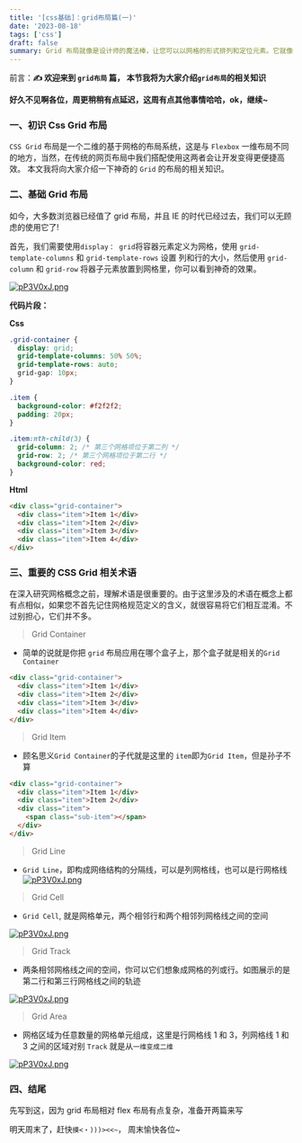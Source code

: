 ```yaml
---
title: '[css基础]：grid布局篇(一)'
date: '2023-08-18'
tags: ['css']
draft: false
summary: Grid 布局就像是设计师的魔法棒，让您可以以网格的形式排列和定位元素。它就像是一个二维的舞台，您可以在上面放置演员（元素）并控制它们的位置和大小。
---
```


前言：**✍️ 欢迎来到 `grid布局` 篇， 本节我将为大家介绍`grid布局`的相关知识**

**好久不见啊各位，周更稍稍有点延迟，这周有点其他事情哈哈，ok，继续~**

### 一、初识 Css Grid 布局

`CSS Grid` 布局是一个二维的基于网格的布局系统，这是与 `Flexbox` 一维布局不同的地方，当然，在传统的网页布局中我们搭配使用这两者会让开发变得更便捷高效。
本文我将向大家介绍一下神奇的 `Grid` 的布局的相关知识。

### 二、基础 Grid 布局

如今，大多数浏览器已经值了 grid 布局，并且 IE 的时代已经过去，我们可以无顾虑的使用它了!

首先，我们需要使用`display： grid`将容器元素定义为网格，使用 `grid-template-columns` 和 `grid-template-rows` 设置
列和行的大小，然后使用 `grid-column` 和 `grid-row` 将器子元素放置到网格里，你可以看到神奇的效果。

[![pP3V0xJ.png](https://s1.ax1x.com/2023/08/18/pP3V0xJ.png)](https://imgse.com/i/pP3V0xJ)

**代码片段：**

**Css**

```css
.grid-container {
  display: grid;
  grid-template-columns: 50% 50%;
  grid-template-rows: auto;
  grid-gap: 10px;
}

.item {
  background-color: #f2f2f2;
  padding: 20px;
}

.item:nth-child(3) {
  grid-column: 2; /* 第三个网格项位于第二列 */
  grid-row: 2; /* 第三个网格项位于第二行 */
  background-color: red;
}
```

**Html**

```html
<div class="grid-container">
  <div class="item">Item 1</div>
  <div class="item">Item 2</div>
  <div class="item">Item 3</div>
  <div class="item">Item 4</div>
</div>
```

### 三、重要的 CSS Grid 相关术语

在深入研究网格概念之前，理解术语是很重要的。由于这里涉及的术语在概念上都有点相似，如果您不首先记住网格规范定义的含义，就很容易将它们相互混淆。不过别担心，它们并不多。

> Grid Container

- 简单的说就是你把 `grid` 布局应用在哪个盒子上，那个盒子就是相关的`Grid Container`

```html
<div class="grid-container">
  <div class="item">Item 1</div>
  <div class="item">Item 2</div>
  <div class="item">Item 3</div>
  <div class="item">Item 4</div>
</div>
```

> Grid Item

- 顾名思义`Grid Container`的子代就是这里的 `item`即为`Grid Item`，但是孙子不算

```html
<div class="grid-container">
  <div class="item">Item 1</div>
  <div class="item">Item 2</div>
  <div class="item">
    <span class="sub-item"></span>
  </div>
</div>
```

> Grid Line

- `Grid Line`，即构成网络结构的分隔线，可以是列网格线，也可以是行网格线
  [![pP3V0xJ.png](https://css-tricks.com/wp-content/uploads/2018/11/terms-grid-line.svg)](https://css-tricks.com/wp-content/uploads/2018/11/terms-grid-line.svg)

> Grid Cell

- `Grid Cell`, 就是网格单元，两个相邻行和两个相邻列网格线之间的空间

[![pP3V0xJ.png](https://css-tricks.com/wp-content/uploads/2018/11/terms-grid-cell.svg)](https://css-tricks.com/wp-content/uploads/2018/11/terms-grid-cell.svg)

> Grid Track

- 两条相邻网格线之间的空间，你可以它们想象成网格的列或行。如图展示的是第二行和第三行网格线之间的轨迹

[![pP3V0xJ.png](https://css-tricks.com/wp-content/uploads/2021/08/terms-grid-track.svg)](https://css-tricks.com/wp-content/uploads/2021/08/terms-grid-track.svg)

> Grid Area

- 网格区域为任意数量的网格单元组成，这里是行网格线 1 和 3，列网格线 1 和 3 之间的区域对别 `Track` 就是从`一维变成二维`

[![pP3V0xJ.png](https://css-tricks.com/wp-content/uploads/2018/11/terms-grid-area.svg)](https://css-tricks.com/wp-content/uploads/2018/11/terms-grid-area.svg)

### 四、结尾

先写到这，因为 grid 布局相对 flex 布局有点复杂，准备开两篇来写

明天周末了，赶快`摸<・)))><<~`， 周末愉快各位~
